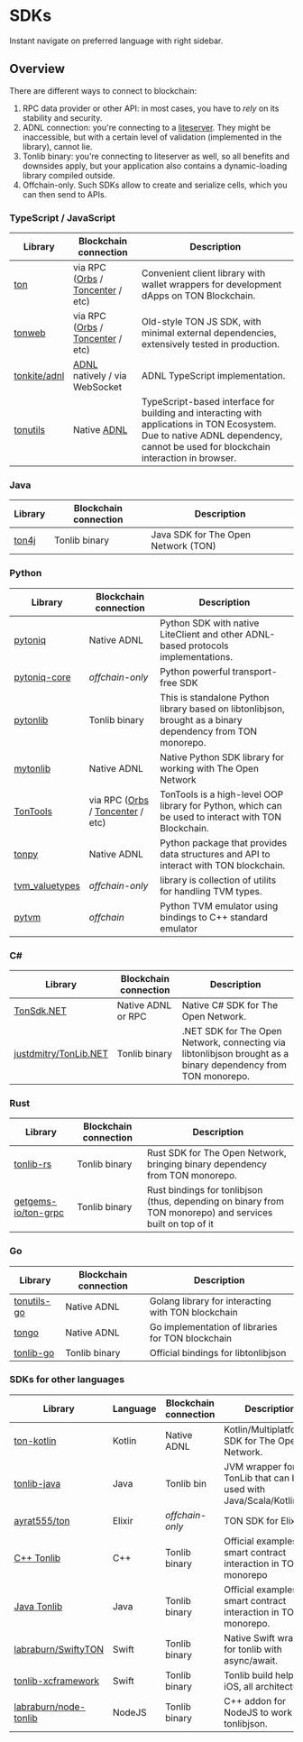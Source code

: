 # SDKs

Instant navigate on preferred language with right sidebar.

## Overview

There are different ways to connect to blockchain:
1. RPC data provider or other API: in most cases, you have to *rely* on its stability and security.
2. ADNL connection: you're connecting to a [liteserver](/participate/run-nodes/liteserver). They might be inaccessible, but with a certain level of validation (implemented in the library), cannot lie.
3. Tonlib binary: you're connecting to liteserver as well, so all benefits and downsides apply, but your application also contains a dynamic-loading library compiled outside.
4. Offchain-only. Such SDKs allow to create and serialize cells, which you can then send to APIs.


### TypeScript / JavaScript

| Library |	Blockchain connection |	Description |
|---------|------------------|--------------|
|[ton](https://github.com/ton-org/ton)|via RPC ([Orbs](https://www.orbs.com/ton-access/) / [Toncenter](https://toncenter.com/api/v2/) / etc)|Convenient client library with wallet wrappers for development dApps on TON Blockchain.|
|[tonweb](https://github.com/toncenter/tonweb)|via RPC ([Orbs](https://www.orbs.com/ton-access/) / [Toncenter](https://toncenter.com/api/v2/) / etc)|Old-style TON JS SDK, with minimal external dependencies, extensively tested in production.|
|[tonkite/adnl](https://github.com/tonkite/adnl)|[ADNL](/develop/network/adnl-tcp) natively / via WebSocket| ADNL TypeScript implementation. |
|[tonutils](https://github.com/thekiba/tonutils)|Native [ADNL](/develop/network/adnl-tcp)| TypeScript-based interface for building and interacting with applications in TON Ecosystem. Due to native ADNL dependency, cannot be used for blockchain interaction in browser.|

### Java
| Library |	Blockchain connection |	Description |
|---------|------------------|--------------|
| [ton4j](https://github.com/neodix42/ton4j) | Tonlib binary | Java SDK for The Open Network (TON) |


### Python

<!-- tonsdk dropped due to invalid cells serialization -->

| Library |	Blockchain connection |	Description |
|---------|------------------|--------------|
|[pytoniq](https://github.com/yungwine/pytoniq) |Native ADNL| Python SDK with native LiteClient and other ADNL-based protocols implementations. |
|[pytoniq-core](https://github.com/yungwine/pytoniq-core) |	*offchain-only* | Python powerful transport-free SDK |
|[pytonlib](https://github.com/toncenter/pytonlib)|Tonlib binary| This is standalone Python library based on libtonlibjson, brought as a binary dependency from TON monorepo. |
|[mytonlib](https://github.com/igroman787/mytonlib)|Native ADNL| Native Python SDK library for working with The Open Network |
|[TonTools](https://github.com/yungwine/TonTools)|via RPC ([Orbs](https://www.orbs.com/ton-access/) / [Toncenter](https://toncenter.com/api/v2/) / etc)|TonTools is a high-level OOP library for Python, which can be used to interact with TON Blockchain.|
|[tonpy](https://github.com/disintar/tonpy)|Native ADNL| Python package that provides data structures and API to interact with TON blockchain. |
|[tvm_valuetypes](https://github.com/toncenter/tvm_valuetypes)|*offchain-only*| library is collection of utilits for handling TVM types. |
|[pytvm](https://github.com/yungwine/pytvm) | *offchain* | Python TVM emulator using bindings to C++ standard emulator |


### C#

| Library |	Blockchain connection |	Description |
|---------|------------------|--------------|
|[TonSdk.NET](https://github.com/continuation-team/TonSdk.NET)|Native ADNL or RPC|Native C# SDK for The Open Network. |
|[justdmitry/TonLib.NET](https://github.com/justdmitry/TonLib.NET) |Tonlib binary|.NET SDK for The Open Network, connecting via libtonlibjson brought as a binary dependency from TON monorepo.|


### Rust

| Library |	Blockchain connection |	Description |
|---------|------------------|--------------|
|[tonlib-rs](https://github.com/ston-fi/tonlib-rs)|Tonlib binary| Rust SDK for The Open Network, bringing binary dependency from TON monorepo.|
|[getgems-io/ton-grpc](https://github.com/getgems-io/ton-grpc)|Tonlib binary| Rust bindings for tonlibjson (thus, depending on binary from TON monorepo) and services built on top of it |


### Go

| Library |	Blockchain connection |	Description |
|---------|------------------|--------------|
|[tonutils-go](https://github.com/xssnick/tonutils-go)|Native ADNL|Golang library for interacting with TON blockchain|
|[tongo](https://github.com/tonkeeper/tongo)|Native ADNL|Go implementation of libraries for TON blockchain|
|[tonlib-go](https://github.com/ton-blockchain/tonlib-go)|Tonlib binary|Official bindings for libtonlibjson|


### SDKs for other languages

| Library |	Language |	Blockchain connection |	Description |
|---------|----------|-------|--------------|
|[ton-kotlin](https://github.com/ton-community/ton-kotlin)|Kotlin|Native ADNL |Kotlin/Multiplatform SDK for The Open Network.|
|[tonlib-java](https://github.com/ton-blockchain/tonlib-java)	| Java |	Tonlib bin	 | JVM wrapper for TonLib that can be used with Java/Scala/Kotlin/etc.|
|[ayrat555/ton](https://github.com/ayrat555/ton) | Elixir | *offchain-only* | TON SDK for Elixir.|
|[C++ Tonlib](https://github.com/ton-blockchain/ton/tree/master/example/cpp)|C++|Tonlib binary|Official examples on smart contract interaction in TON monorepo|.
|[Java Tonlib](https://github.com/ton-blockchain/tonlib-java)|Java|Tonlib binary|Official examples on smart contract interaction in TON monorepo.|
|[labraburn/SwiftyTON](https://github.com/labraburn/SwiftyTON)|Swift|Tonlib binary|Native Swift wrapper for tonlib with async/await.|
|[tonlib-xcframework](https://github.com/labraburn/tonlib-xcframework)|Swift|Tonlib binary|Tonlib build helper for iOS, all architectures.|
|[labraburn/node-tonlib](https://github.com/labraburn/node-tonlib)|NodeJS|Tonlib binary|C++ addon for NodeJS to work with tonlibjson.|

